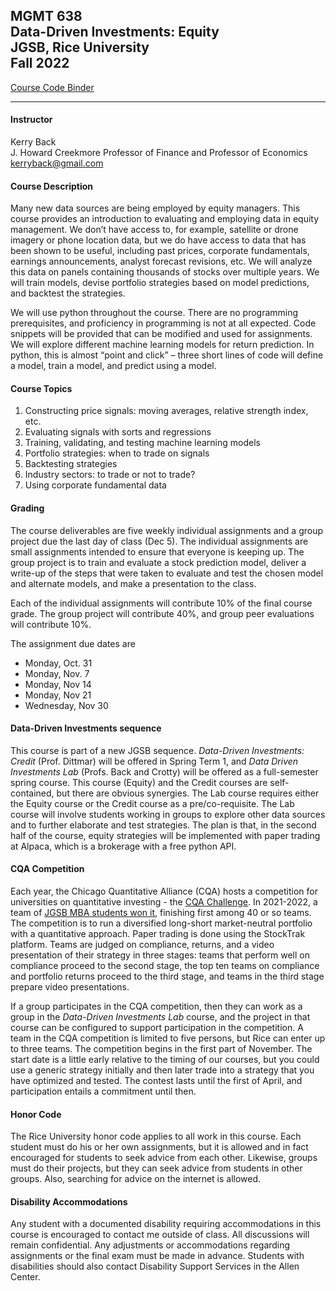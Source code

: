 ## MGMT 638<br>Data-Driven Investments: Equity<br>JGSB, Rice University<br>Fall 2022

[Course Code Binder](https://mybinder.org/v2/gh/kerryback/2022-638-binder.git/HEAD)

<hr>

#### Instructor

Kerry Back<br>
J. Howard Creekmore Professor of Finance and Professor of Economics<br>
<a href="mailto:kerryback@gmail.com">kerryback@gmail.com</a>

   
#### Course Description   

Many new data sources are being employed by equity managers.  This course provides an introduction to evaluating and employing data in equity management.  We don't have access to, for example, satellite or drone imagery or phone location data, but we do have access to data that has been shown to be useful, including past prices, corporate fundamentals, earnings announcements, analyst forecast revisions, etc.  We will analyze this data on panels containing thousands of stocks over multiple years.  We will train models, devise portfolio strategies based on model predictions, and backtest the strategies.

We will use python throughout the course.  There are no programming prerequisites, and proficiency in programming is not at all expected.  Code snippets will be provided that can be modified and used for assignments.  We will explore different machine learning models for return prediction.  In python, this is almost "point and click" -- three short lines of code will define a model, train a model, and predict using a model.


#### Course Topics

1. Constructing price signals: moving averages, relative strength index, etc.
2. Evaluating signals with sorts and regressions
3. Training, validating, and testing machine learning models
4. Portfolio strategies: when to trade on signals
5. Backtesting strategies
6. Industry sectors: to trade or not to trade?
7. Using corporate fundamental data


#### Grading

The course deliverables are five weekly individual assignments and a group project due the last day of class (Dec 5).  The individual assignments are small assignments intended to ensure that everyone is keeping up.  The group project is to train and evaluate a stock prediction model, deliver a write-up of the steps that were taken to evaluate and test the chosen model and alternate models, and make a presentation to the class.

Each of the individual assignments will contribute 10% of the final course grade.  The group project will contribute 40%, and group peer evaluations will contribute 10%.

The assignment due dates are

- Monday, Oct. 31
- Monday, Nov. 7
- Monday, Nov 14
- Monday, Nov 21
- Wednesday, Nov 30


#### Data-Driven Investments sequence

This course is part of a new JGSB sequence.  *Data-Driven Investments: Credit* (Prof. Dittmar) will be offered in Spring Term 1, and *Data Driven Investments Lab* (Profs. Back and Crotty) will be offered as a full-semester spring course.  This course (Equity) and the Credit courses are self-contained, but there are obvious synergies.  The Lab course requires
either the Equity course or the Credit course as a pre/co-requisite.  The Lab course will involve students working in groups to explore other data sources and to further elaborate and test strategies.  The plan is that, in the second half of the course, equity strategies will be implemented with paper trading at Alpaca, which is a brokerage with a free python API.

#### CQA Competition

Each year, the Chicago Quantitative Alliance (CQA) hosts a competition for universities on quantitative investing - the [CQA Challenge](https://www.cqa.org/investment_challenge).  In 2021-2022, a team of [JGSB MBA students won it](https://www.cqa.org/past_challenges), finishing first among 40 or so teams.  The competition is to run a diversified long-short market-neutral portfolio with a quantitative approach.  Paper trading is done using the StockTrak platform.  Teams are judged on compliance, returns, and a video presentation of their strategy in three stages: teams that perform well on compliance proceed to the second stage, the top ten teams on compliance and portfolio returns proceed to the third stage, and teams in the third stage prepare video presentations.  

If a group participates in the CQA competition, then they can work as a group in the *Data-Driven Investments Lab* course, and the project in that course can be configured to support participation in the competition.  A team in the CQA competition is limited to five persons, but Rice can enter up to three teams.  The competition begins in the first part of November.  The start date is a little early relative to the timing of our courses, but you could use a generic strategy initially and then later trade into a strategy that you have optimized and tested.  The contest lasts until the first of April, and participation entails a commitment until then.  


#### Honor Code

The Rice University honor code applies to all work in this course.  Each student must do his or her own assignments, but it is allowed and in fact encouraged for students to seek advice from each other.  Likewise, groups must do their projects, but they can seek advice from students in other groups.  Also, searching for advice on the internet is allowed.


#### Disability Accommodations

Any student with a documented disability requiring accommodations in this course is encouraged to
contact me outside of class. All discussions will remain confidential. Any adjustments or accommodations
regarding assignments or the final exam must be made in advance. Students with disabilities
should also contact Disability Support Services in the Allen Center.



